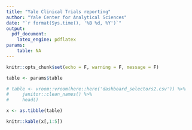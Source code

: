 ```yaml
---
title: "Yale Clinical Trials reporting"
author: "Yale Center for Analytical Sciences"
date: "`r format(Sys.time(), '%B %d, %Y')`"
output:
  pdf_document:
    latex_engine: pdflatex
params:
    table: NA
---
```


```r
knitr::opts_chunk$set(echo = F, warning = F, message = F)
```

```r
table <- params$table

# table <- vroom::vroom(here::here('dashboard_selectors2.csv')) %>%
#     janitor::clean_names() %>% 
#     head()

x <- as.tibble(table) 

knitr::kable(x[,1:5])
```